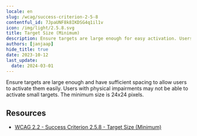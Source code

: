 ```yaml
---
locale: en
slug: /wcag/success-criterion-2-5-8
contentful_id: 7JpaUNF8k8IKDSG4q1il1v
icon: /img/light/2.5.8.svg
title: Target Size (Minimum)
description: Ensure targets are large enough for easy activation. Users with physical impairments cannot activate small targets that are close together. The minimum size is 24x24 pixels.
authors: [janjaap]
hide_title: true
date: 2023-10-12
last_update:
  date: 2024-03-01
---
```


<Hero
  title="Target Size (Minimum)"
  image="/img/light/2.5.8.svg"
  alt="WCAG 2.5.8 - Logo"
  prefix="Success Criterion 2.5.8"
  suffix="Level AA"
/>

Ensure targets are large enough and have sufficient spacing to allow users to activate them easily. Users with physical impairments may not be able to activate small targets. The minimum size is 24x24 pixels.

## Resources

- [WCAG 2.2 - Success Criterion 2.5.8 - Target Size (Minimum)](https://www.w3.org/TR/WCAG22/#target-size-minimum)
